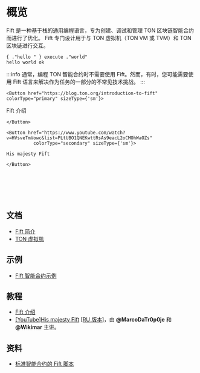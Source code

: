 
# 概览

Fift 是一种基于栈的通用编程语言，专为创建、调试和管理 TON 区块链智能合约而进行了优化。
Fift 专门设计用于与 TON 虚拟机（TON VM 或 TVM）和 TON 区块链进行交互。

```fift
{ ."hello " } execute ."world"
hello world ok
```


:::info
通常，编程 TON 智能合约时不需要使用 Fift。然而，有时，您可能需要使用 Fift 语言来解决作为任务的一部分的不常见技术挑战。
:::

````mdx-code-block 
<Button href="https://blog.ton.org/introduction-to-fift"
colorType="primary" sizeType={'sm'}>
````
Fift 介绍

````mdx-code-block 
</Button>
````
````mdx-code-block 
<Button href="https://www.youtube.com/watch?v=HVsveTmVowc&list=PLtUBO1QNEKwttRsAs9eacL2oCMOhWaOZs"
          colorType="secondary" sizeType={'sm'}>
````
    His majesty Fift

````mdx-code-block 
</Button>
````
<br></br><br></br>


## 文档

* [Fift 简介](https://ton.org/fiftbase.pdf)
* [TON 虚拟机](/learn/tvm-instructions/tvm-overview)

## 示例

* [Fift 智能合约示例](/develop/smart-contracts/examples#fift-smart-contracts)

## 教程

* [Fift 介绍](https://blog.ton.org/introduction-to-fift)
* [[YouTube]His majesty Fift](https://www.youtube.com/watch?v=HVsveTmVowc&list=PLtUBO1QNEKwttRsAs9eacL2oCMOhWaOZs) [[RU 版本](https://www.youtube.com/playlist?list=PLyDBPwv9EPsCYG-hR4N5FRTKUkfM8POgh)]，由 **@MarcoDaTr0p0je** 和 **@Wikimar** 主讲。

## 资料

* [标准智能合约的 Fift 脚本](https://github.com/ton-blockchain/ton/tree/master/crypto/smartcont)
